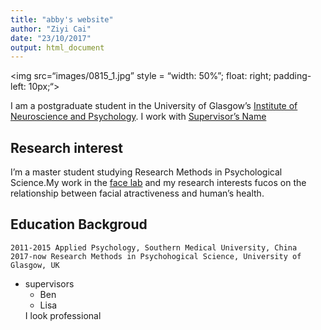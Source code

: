```yaml
---
title: "abby's website"
author: "Ziyi Cai"
date: "23/10/2017"
output: html_document
---
```

<img src="images/0815_1.jpg" 
     style = "width: 50%";
     float: right;
     padding-left: 10px;">
     
I am a postgraduate student in the University of Glasgow's
[Institute of Neuroscience and Psychology](http://www.gla.ac.uk/researchinstitutes/neurosciencepsychology/).
I work with [Supervisor's Name](http://supervisor/website)

## Research interest

I'm a master student studying Research Methods in Psychological Science.My work in the [face lab](http://facelab.org/) and my research interests fucos on the relationship between facial atractiveness and human's health.

## Education Backgroud
    2011-2015 Applied Psychology, Southern Medical University, China
    2017-now Research Methods in Psychohogical Science, University of Glasgow, UK
    

* supervisors
    * Ben
    * Lisa
    

     I look professional